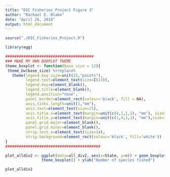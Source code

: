 ```yaml
---
title: "DIC Fisheries Project Figure 3"
author: "Rachael E. Blake"
date: "April 26, 2018"
output: html_document
---
```

<style>
p.caption {
  font-size: 1.6em;
}
</style>

```r
source("./DIC_Fisheries_Project.R")

library(egg) 

```

```r

#######################################
### MAKE MY OWN BOXPLOT THEME 
theme_boxplot <- function(base_size = 12){
 theme_bw(base_size) %+replace%
   theme(legend.key.size=unit(15,"points"),
         legend.text=element_text(size=I(13)),
         legend.key=element_blank(),
         legend.title=element_blank(),
         legend.position="none",
         panel.border=element_rect(colour='black', fill = NA),
         axis.ticks.length=unit(1,"mm"),
         axis.text=element_text(size=15),
         axis.title.x=element_text(margin=unit(c(4,1,1,1), "mm"), size=17),
         axis.title.y=element_text(margin=unit(c(1,4,1,1), "mm"),size=17, angle=90),
         panel.grid.major=element_blank(),
         panel.grid.minor=element_blank(),
         strip.text.x=element_text(size=14),
         strip.background=element_rect(colour='black', fill='white'))
}  
##########################################

```


```r

plot_alldiv2 <- ggplot(data=all_div2, aes(x=State, y=n)) + geom_boxplot() +
                theme_boxplot() + ylab("Number of species fished")

plot_alldiv2

```

